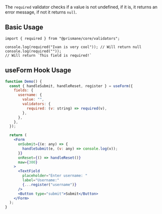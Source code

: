 The `required` validator checks if a value is not undefined, if it is, it returns an error message, if not it returns `null`.

## Basic Usage

```tsx
import { required } from "@prismane/core/validators";

console.log(required("Ivan is very cool")); // Will return null
console.log(required(""));
// Will return `This field is required!`
```

## useForm Hook Usage

```jsx
function Demo() {
  const { handleSubmit, handleReset, register } = useForm({
    fields: {
      username: {
        value: "",
        validators: {
          required: (v: string) => required(v),
        },
      },
    },
  });

  return (
    <Form
      onSubmit={(e: any) => {
        handleSubmit(e, (v: any) => console.log(v));
      }}
      onReset={() => handleReset()}
      maw={300}
    >
      <TextField
        placeholder="Enter username: "
        label="Username:"
        {...register("username")}
      />
      <Button type="submit">Submit</Button>
    </Form>
  );
}
```

